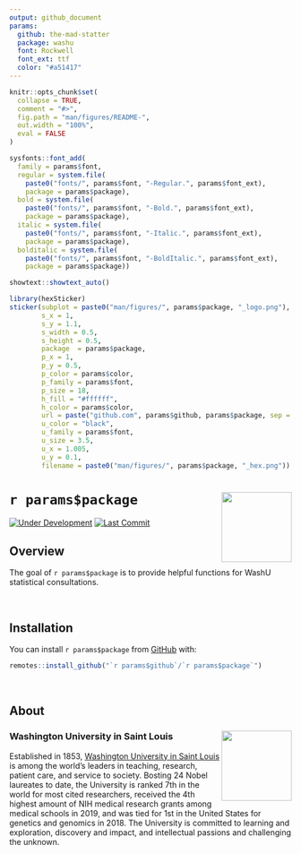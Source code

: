 ```yaml
---
output: github_document
params:
  github: the-mad-statter
  package: washu
  font: Rockwell
  font_ext: ttf
  color: "#a51417"
---
```


<!-- README.md is generated from README.Rmd. Please edit that file -->

```r
knitr::opts_chunk$set(
  collapse = TRUE,
  comment = "#>",
  fig.path = "man/figures/README-",
  out.width = "100%",
  eval = FALSE
)
```

```r
sysfonts::font_add(
  family = params$font,
  regular = system.file(
    paste0("fonts/", params$font, "-Regular.", params$font_ext), 
    package = params$package),
  bold = system.file(
    paste0("fonts/", params$font, "-Bold.", params$font_ext), 
    package = params$package),
  italic = system.file(
    paste0("fonts/", params$font, "-Italic.", params$font_ext), 
    package = params$package),
  bolditalic = system.file(
    paste0("fonts/", params$font, "-BoldItalic.", params$font_ext), 
    package = params$package))

showtext::showtext_auto()

library(hexSticker)
sticker(subplot = paste0("man/figures/", params$package, "_logo.png"),
        s_x = 1,
        s_y = 1.1,
        s_width = 0.5,
        s_height = 0.5,
        package  = params$package,
        p_x = 1,
        p_y = 0.5,
        p_color = params$color,
        p_family = params$font,
        p_size = 18,
        h_fill = "#ffffff",
        h_color = params$color,
        url = paste("github.com", params$github, params$package, sep = "/"),
        u_color = "black",
        u_family = params$font,
        u_size = 3.5,
        u_x = 1.005,
        u_y = 0.1,
        filename = paste0("man/figures/", params$package, "_hex.png"))
```

# `r params$package` <img src="man/figures/`r params$package`_hex.png" align="right" width="125px" />

<!-- badges: start -->
[![Under Development](https://img.shields.io/badge/status-under%20development-red.svg)](https://github.com/`r params$github`/`r params$package`)
[![Last Commit](https://img.shields.io/github/last-commit/`r params$github`/`r params$package`.svg)](https://github.com/`r params$github`/`r params$package`/commits/master)
<!-- badges: end -->

## Overview

The goal of ``r params$package`` is to provide helpful functions for WashU statistical consultations.

<br />

## Installation

You can install ``r params$package`` from [GitHub](https://github.com/`r params$github`/`r params$package`) with:

```r
remotes::install_github("`r params$github`/`r params$package`")
```

<br />

## About

### Washington University in Saint Louis <img src="man/figures/brookings_seal.png" align="right" width="125px"/>

Established in 1853, [Washington University in Saint Louis](https://www.wustl.edu) is among the world's leaders in teaching, research, patient care, and service to society. Bosting 24 Nobel laureates to date, the University is ranked 7th in the world for most cited researchers, received the 4th highest amount of NIH medical research grants among medical schools in 2019, and was tied for 1st in the United States for genetics and genomics in 2018. The University is committed to learning and exploration, discovery and impact, and intellectual passions and challenging the unknown.
